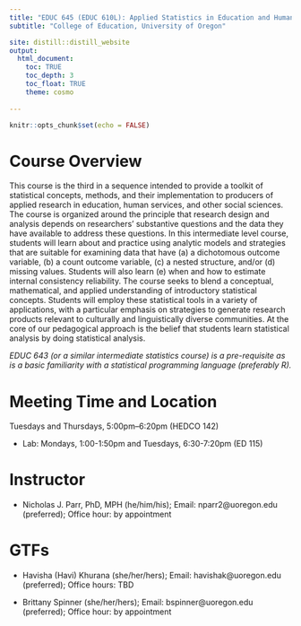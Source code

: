 ```yaml
---
title: "EDUC 645 (EDUC 610L): Applied Statistics in Education and Human Services III"
subtitle: "College of Education, University of Oregon"

site: distill::distill_website
output:
  html_document:
    toc: TRUE
    toc_depth: 3
    toc_float: TRUE
    theme: cosmo
    
---
```


```r
knitr::opts_chunk$set(echo = FALSE)
```

# Course Overview

This course is the third in a sequence intended to provide a toolkit of statistical concepts, methods, and their implementation to producers of applied research in education, human services, and other social sciences. The course is organized around the principle that research design and analysis depends on researchers’ substantive questions and the data they have available to address these questions. In this intermediate level course, students will learn about and practice using analytic models and strategies that are suitable for examining data that have (a) a dichotomous outcome variable, (b) a count outcome variable, (c) a nested structure, and/or (d) missing values. Students will also learn (e) when and how to estimate internal consistency reliability. The course seeks to blend a conceptual, mathematical, and applied understanding of introductory statistical concepts. Students will employ these statistical tools in a variety of applications, with a particular emphasis on strategies to generate research products relevant to culturally and linguistically diverse communities. At the core of our pedagogical approach is the belief that students learn statistical analysis by doing statistical analysis. 

*EDUC 643 (or a similar intermediate statistics course) is a pre-requisite as is a basic familiarity with a statistical programming language (preferably R).*  

# Meeting Time and Location
Tuesdays and Thursdays, 5:00pm–6:20pm (HEDCO 142)

* Lab: Mondays, 1:00-1:50pm and Tuesdays, 6:30-7:20pm (ED 115)

# Instructor 

* Nicholas J. Parr, PhD, MPH (he/him/his); Email: nparr2@uoregon.edu (preferred); Office hour: by appointment

# GTFs

* Havisha (Havi) Khurana (she/her/hers); Email: havishak@uoregon.edu (preferred); Office hours: TBD

* Brittany Spinner (she/her/hers); Email: bspinner@uoregon.edu (preferred); Office hour: by appointment
